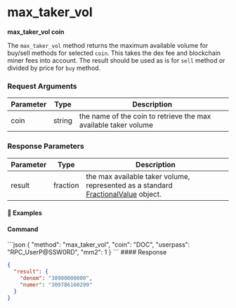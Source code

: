 
# max\_taker\_vol

**max\_taker\_vol coin**

The `max_taker_vol` method returns the maximum available volume for buy/sell methods for selected `coin`.
This takes the dex fee and blockchain miner fees into account. The result should be used as is for `sell` method or divided by price for `buy` method.

### Request Arguments

| Parameter | Type   | Description                                                     |
| --------- | ------ | --------------------------------------------------------------- |
| coin      | string | the name of the coin to retrieve the max available taker volume |

### Response Parameters

| Parameter | Type     | Description                                                                                                                                         |
| --------- | -------- | --------------------------------------------------------------------------------------------------------------------------------------------------- |
| result    | fraction | the max available taker volume, represented as a standard [FractionalValue](/komodo-defi-framework/api/common_structures/#fractional-value) object. |

#### 📌 Examples

#### Command

<CodeGroup title="" tag="POST" label="max_taker_vol" mm2MethodDecorate="true">
  ```json
  {
    "method": "max_taker_vol",
    "coin": "DOC",
    "userpass": "RPC_UserP@SSW0RD",
    "mm2": 1
  }
  ```
</CodeGroup>

<CollapsibleSection expandedText="Hide Response" collapsedText="Show Response">
  #### Response

  ```json
  {
    "result": {
      "denom": "38900000000",
      "numer": "309786160299"
    }
  }
  ```
</CollapsibleSection>
